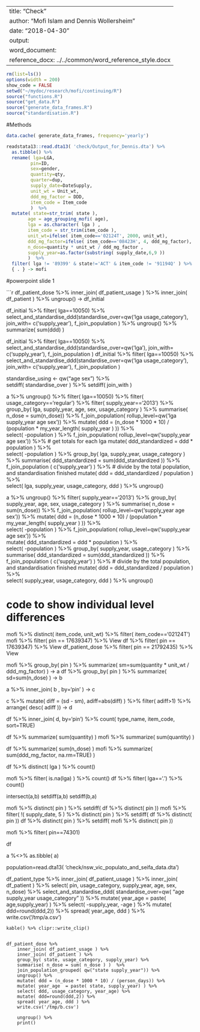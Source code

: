 
---
title: "Check"
author:  "Mofi Islam and Dennis Wollersheim "
date: "2018-04-30"
output: 
  word_document:
    reference_docx: ../../common/word_reference_style.docx
---


```r
rm(list=ls())
options(width = 200)
show_code = FALSE
setwd("~/mydoc/research/mofi/continuing/R")
source("functions.R")
source("get_data.R")
source("generate_data_frames.R")
source("standardisation.R")
```
#Methods

```r

data.cache( generate_data_frames, frequency='yearly')

readstata13::read.dta13( 'check/Output_for_Dennis.dta') %>%
  as.tibble() %>%
  rename( lga=LGA,
         pin=ID, 
         sex=gender,
         quantity=qty,
         quarter=dup,
         supply_date=DateSupply,
         unit_wt = Unit_wt,
         ddd_mg_factor = DDD,
		 item_code = Item_code 
         )  %>%
  mutate( state=str_trim( state ),
        age = age_grouping_mofi( age),
        lga = as.character( lga ) ,
		item_code = str_trim(item_code ), 
        unit_wt=ifelse( item_code=='02124T', 2000, unit_wt),
		ddd_mg_factor=ifelse( item_code=='08423H', 4, ddd_mg_factor),
        n_dose=quantity * unit_wt / ddd_mg_factor ,
        supply_year=as.factor(substring( supply_date,6,9 ))
        )  %>%
  filter( lga != '89399' & state!='ACT' & item_code != '91194Q' ) %>% 
  { . } -> mofi


```

#powerpoint slide 1

```r


df_patient_dose %>%
  inner_join( df_patient_usage ) %>%
  inner_join( df_patient ) %>%
  ungroup() -> df_initial


df_initial %>%
  filter( lga==10050) %>%
  select_and_standardise_ddd(standardise_over=qw('lga usage_category'), 
                             join_with= c('supply_year'), 
                             f_join_population
                             ) %>% ungroup() %>% summarize( sum(ddd) )

df_initial %>%
  filter( lga==10050) %>%
  select_and_standardise_ddd(standardise_over=qw('lga'), 
                             join_with= c('supply_year'), 
                             f_join_population
                             ) 
df_initial %>%
  filter( lga==10050) %>%
  select_and_standardise_ddd(standardise_over=qw('lga usage_category'), 
                              join_with= c('supply_year'), 
                              f_join_population
                              ) 

standardise_using <- qw("age sex")  %>%   
  setdiff( standardise_over ) %>% 
    setdiff( join_with )


a %>%
  ungroup() %>%
  filter( lga==10050) %>%
  filter( usage_category=='regular') %>%
  filter( supply_year=='2013') %>%
  group_by( lga, supply_year, age, sex, usage_category ) %>%
  summarise( n_dose = sum(n_dose)) %>%
  f_join_population( rollup_level=qw('lga supply_year age sex')) %>% 
  mutate( ddd = (n_dose * 1000 * 10) / (population * my_year_length( supply_year ) )) %>%  
  select( -population ) %>%
  f_join_population( rollup_level=qw('supply_year age sex')) %>%  # get totals for each lga
  mutate( ddd_standardized = ddd * population ) %>%  
  select( -population ) %>%
  group_by( lga, supply_year, usage_category ) %>%
  summarise( ddd_standardized = sum(ddd_standardized )) %>%
  f_join_population ( c('supply_year') ) %>% 
  # divide by the total population, and standardisation finished
  mutate( ddd = ddd_standardized / population ) %>%  
  select( lga, supply_year, usage_category, ddd ) %>%
  ungroup()

a %>%
  ungroup() %>%
  filter( supply_year=='2013') %>%
  group_by( supply_year, age, sex, usage_category ) %>%
  summarise( n_dose = sum(n_dose)) %>%
  f_join_population( rollup_level=qw('supply_year age sex')) %>% 
  mutate( ddd = (n_dose * 1000 * 10) / (population * my_year_length( supply_year ) )) %>%  
  select( -population ) %>%
  f_join_population( rollup_level=qw('supply_year age sex')) %>%  
  mutate( ddd_standardized = ddd * population ) %>%  
    select( -population ) %>%
    group_by( supply_year, usage_category ) %>%
    summarise( ddd_standardized = sum(ddd_standardized )) %>%
    f_join_population ( c('supply_year') ) %>% 
    # divide by the total population, and standardisation finished
    mutate( ddd = ddd_standardized / population ) %>%  
    select( supply_year, usage_category, ddd ) %>%
    ungroup()

# code to show individual level differences
mofi %>% distinct( item_code, unit_wt) %>% filter( item_code=='02124T')
mofi %>% filter( pin == 17639347) %>% View
df %>% filter( pin == 17639347) %>% View
df_patient_dose %>% filter( pin == 21792435) %>% View

mofi %>% group_by( pin ) %>% summarize( sm=sum(quantity * unit_wt / ddd_mg_factor) ) -> a
df %>% group_by( pin ) %>% summarize( sd=sum(n_dose) ) -> b

a %>% inner_join( b , by='pin' ) -> c

c %>%  mutate( diff = (sd - sm), adiff=abs(diff)  ) %>%
	filter( adiff>1) %>%
	arrange( desc( adiff )) -> d

df %>%
  inner_join( d, by='pin') %>%
  count( type_name, item_code, sort=TRUE)




df %>% summarize( sum(quantity) )
mofi %>% summarize( sum(quantity) )

df %>% summarize( sum(n_dose) )
mofi %>% summarize( sum(ddd_mg_factor, na.rm=TRUE) )

df %>% distinct( lga ) %>% count()


mofi %>%  filter( is.na(lga) ) %>% count()
df %>% filter( lga=='.') %>% count() 



intersect(a,b) 
setdiff(a,b) 
setdiff(b,a) 

mofi %>% distinct( pin ) %>% setdiff( df %>% distinct( pin ))
mofi  %>% filter( !( supply_date, 5 )  %>% distinct( pin ) %>% setdiff( df %>% distinct( pin ))
df %>% distinct( pin ) %>% setdiff( mofi %>% distinct( pin ))

mofi %>% filter( pin==74301)

df





a %<>% as.tibble( a) 


population=read.dta13( 'check/nsw_vic_populato_and_seifa_data.dta')





df_patient_type %>%
	inner_join( df_patient_usage ) %>%
	inner_join( df_patient ) %>%
	select( pin, usage_category, supply_year, age, sex, n_dose) %>% 
	select_and_standardise_ddd( standardise_over=qw( "age supply_year usage_category" )) %>%
	mutate( year_age  = paste( age,supply_year) ) %>%
	select( -supply_year, -age ) %>%
	mutate( ddd=round(ddd,2)) %>%
	spread( year_age, ddd ) %>%
	write.csv('/tmp/a.csv')

	kable() %>% clipr::write_clip()


	df_patient_dose %>%
		inner_join( df_patient_usage ) %>%
		inner_join( df_patient ) %>%
		group_by( state, usage_category, supply_year) %>% 
		summarise( n_dose = sum( n_dose ) )  %>%
		join_population_grouped( qw("state supply_year")) %>% 
		ungroup() %>%
		mutate( ddd = (n_dose * 1000 * 10) / (person_days)) %>% 
		mutate( year_age  = paste( state, supply_year) ) %>%
		select( ddd, usage_category, year_age) %>%
		mutate( ddd=round(ddd,2)) %>%
		spread( year_age, ddd ) %>%
		write.csv('/tmp/b.csv')

		ungroup() %>%
		print()


